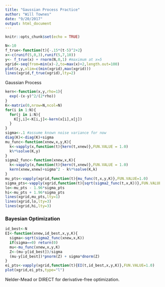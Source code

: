 ```yaml
---
title: "Gaussian Process Practice"
author: "Will Townes"
date: "9/20/2017"
output: html_document
---
```


```r
knitr::opts_chunk$set(echo = TRUE)
```


```r
N<-10
f_true<-function(t){-.15*(t-5)^2+2}
x<-c(runif(5,0,3),runif(5,7,10))
y<- f_true(x) + rnorm(N,0,1) #maximum at x=5
xgrid<-seq(from=min(x)-2,to=max(x)+2,length.out=100)
plot(x,y,xlim=c(min(xgrid),max(xgrid)))
lines(xgrid,f_true(xgrid),lty=2)
```

Gaussian Process

```r
kern<-function(x,y,rho=1){
  exp(-(x-y)^2/(2*rho))
}
K<-matrix(0,nrow=N,ncol=N)
for(i in 1:N){
  for(j in i:N){
    K[j,i]<-K[i,j]<-kern(x[i],x[j])
  }
}
sigma<-.1 #assume known noise variance for now
diag(K)<-diag(K)+sigma
mu_func<-function(xnew,x,y,K){
  k<-vapply(x,function(t){kern(t,xnew)},FUN.VALUE = 1.0)
  k%*%solve(K,y)
}
sigma2_func<-function(xnew,x,K){
  k<-vapply(x,function(t){kern(t,xnew)},FUN.VALUE = 1.0)
  kern(xnew,xnew)+sigma^2 - k%*%solve(K,k)
}
mu_pts<-vapply(xgrid,function(t){mu_func(t,x,y,K)},FUN.VALUE=1.0)
sigma_pts<-vapply(xgrid,function(t){sqrt(sigma2_func(t,x,K))},FUN.VALUE=1.0)
lo<-mu_pts - 1.96*sigma_pts
hi<-mu_pts + 1.96*sigma_pts
lines(xgrid,mu_pts,lty=1)
lines(xgrid,lo,lty=3)
lines(xgrid,hi,lty=3)
```

### Bayesian Optimization

```r
id_best<-N
EI<-function(xnew,id_best,x,y,K){
  sigma<-sqrt(sigma2_func(xnew,x,K))
  if(sigma==0) return(0)
  mu<-mu_func(xnew,x,y,K)
  Z<-(mu-y[id_best])/sigma
  (mu-y[id_best])*pnorm(Z) + sigma*dnorm(Z)
}
ei_pts<-vapply(xgrid,function(t){EI(t,id_best,x,y,K)},FUN.VALUE=1.0)
plot(xgrid,ei_pts,type="l")
```

Nelder-Mead or DIRECT for derivative-free optimization.